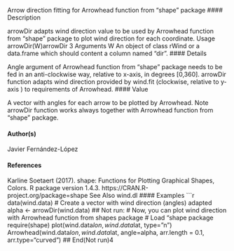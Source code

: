 
Arrow direction fitting for Arrowhead function from "shape" package
#### Description

arrowDir adapts wind direction value to be used by Arrowhead function from "shape" package to
plot wind direction for each coordinate.
Usage
arrowDir(W)arrowDir
3
Arguments
W
An object of class rWind or a data.frame which should content a column named
"dir".
#### Details 
 
Angle argument of Arrowhead function from "shape" package needs to be fed in an anti-clockwise
way, relative to x-axis, in degrees [0,360]. arrowDir function adapts wind direction provided by
wind.fit (clockwise, relative to y-axis ) to requirements of Arrowhead.
#### Value

A vector with angles for each arrow to be plotted by Arrowhead.
Note
arrowDir function works always together with Arrowhead function from "shape" package.

#### Author(s) 
 
Javier Fernández-López

#### References 
 
Karline Soetaert (2017). shape: Functions for Plotting Graphical Shapes, Colors. R package version
1.4.3. https://CRAN.R-project.org/package=shape
See Also
wind.dl
#### Examples
 ```r
data(wind.data)
# Create a vector with wind direction (angles) adapted
alpha <- arrowDir(wind.data)
## Not run:
# Now, you can plot wind direction with Arrowhead function from shapes package
# Load "shape package
require(shape)
plot(wind.data$lon, wind.data$lat, type="n")
Arrowhead(wind.data$lon, wind.data$lat, angle=alpha,
arr.length = 0.1, arr.type="curved")
## End(Not run)4
